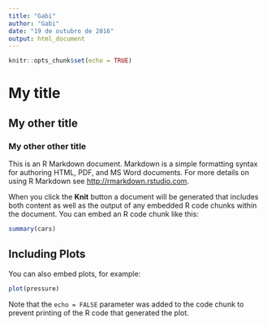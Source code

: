 ```yaml
---
title: "Gabi"
author: "Gabi"
date: "19 de outubro de 2016"
output: html_document
---
```


```r
knitr::opts_chunk$set(echo = TRUE)
```

# My title

## My other title

### My other other title

This is an R Markdown document. Markdown is a simple formatting syntax for authoring HTML, PDF, and MS Word documents. For more details on using R Markdown see <http://rmarkdown.rstudio.com>.

When you click the **Knit** button a document will be generated that includes both content as well as the output of any embedded R code chunks within the document. You can embed an R code chunk like this:

```r
summary(cars)
```

## Including Plots

You can also embed plots, for example:

```r
plot(pressure)
```

Note that the `echo = FALSE` parameter was added to the code chunk to prevent printing of the R code that generated the plot.
